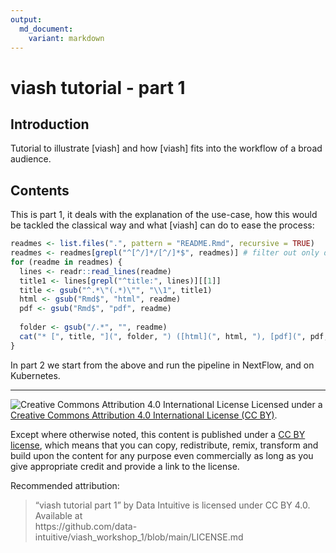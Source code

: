 ```yaml
---
output: 
  md_document:
    variant: markdown
---
```


# viash tutorial - part 1

## Introduction

Tutorial to illustrate [viash] and how [viash] fits into the workflow of a broad audience.

## Contents

This is part 1, it deals with the explanation of the use-case, how this would be tackled the classical way  and what [viash] can do to ease the process:

```r
readmes <- list.files(".", pattern = "README.Rmd", recursive = TRUE)
readmes <- readmes[grepl("^[^/]*/[^/]*$", readmes)] # filter out only direct readmes
for (readme in readmes) {
  lines <- readr::read_lines(readme)
  title1 <- lines[grepl("^title:", lines)][[1]]
  title <- gsub("^.*\"(.*)\"", "\\1", title1)
  html <- gsub("Rmd$", "html", readme)
  pdf <- gsub("Rmd$", "pdf", readme)
  
  folder <- gsub("/.*", "", readme)
  cat("* [", title, "](", folder, ") ([html](", html, "), [pdf](", pdf, "))\n", sep = "")
}
```

In part 2 we start from the above and run the pipeline in NextFlow, and on Kubernetes.

----

![Creative Commons Attribution 4.0 International License](https://github.com/creativecommons/cc-cert-core/blob/master/images/cc-by-88x31.png "CC BY")
Licensed under a [Creative Commons Attribution 4.0 International License (CC BY)](https://creativecommons.org/licenses/by/4.0/).

Except where otherwise noted, this content is published under a [CC BY license](https://creativecommons.org/licenses/by/4.0/), which means that you can copy, redistribute, remix, transform and build upon the content for any purpose even commercially as long as you give appropriate credit and provide a link to the license.

Recommended attribution: 

> "viash tutorial part 1" by Data Intuitive is licensed under CC BY 4.0. Available at    
> https://github.com/data-intuitive/viash_workshop_1/blob/main/LICENSE.md
